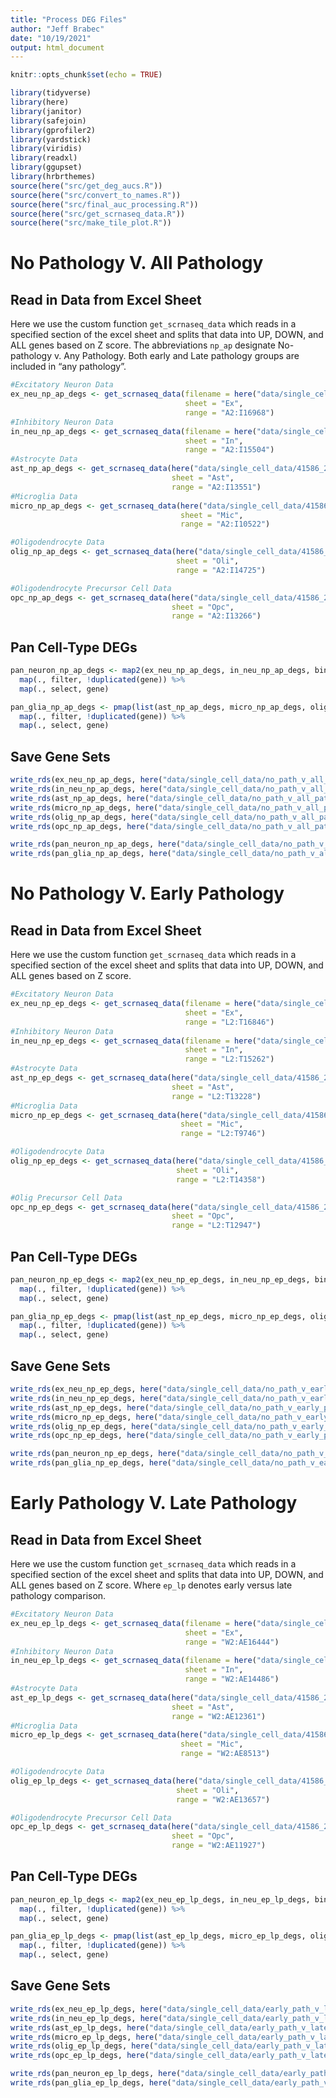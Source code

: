 ```yaml
---
title: "Process DEG Files"
author: "Jeff Brabec"
date: "10/19/2021"
output: html_document
---
```


```r
knitr::opts_chunk$set(echo = TRUE)

library(tidyverse)
library(here)
library(janitor)
library(safejoin)
library(gprofiler2)
library(yardstick)
library(viridis)
library(readxl)
library(ggupset)
library(hrbrthemes)
source(here("src/get_deg_aucs.R"))
source(here("src/convert_to_names.R"))
source(here("src/final_auc_processing.R"))
source(here("src/get_scrnaseq_data.R"))
source(here("src/make_tile_plot.R"))
```

# No Pathology V. All Pathology

## Read in Data from Excel Sheet

Here we use the custom function `get_scrnaseq_data` which reads in a specified section of the excel sheet and splits that data into UP, DOWN, and ALL genes based on Z score. The abbreviations `np_ap` designate No-pathology v. Any Pathology. Both early and Late pathology groups are included in "any pathology".
```r
#Excitatory Neuron Data
ex_neu_np_ap_degs <- get_scrnaseq_data(filename = here("data/single_cell_data/41586_2019_1195_MOESM4_ESM.xlsx"),
                                       sheet = "Ex",
                                       range = "A2:I16968")
#Inhibitory Neuron Data
in_neu_np_ap_degs <- get_scrnaseq_data(filename = here("data/single_cell_data/41586_2019_1195_MOESM4_ESM.xlsx"),
                                       sheet = "In",
                                       range = "A2:I15504")
#Astrocyte Data
ast_np_ap_degs <- get_scrnaseq_data(here("data/single_cell_data/41586_2019_1195_MOESM4_ESM.xlsx"), 
                                    sheet = "Ast",
                                    range = "A2:I13551") 
#Microglia Data
micro_np_ap_degs <- get_scrnaseq_data(here("data/single_cell_data/41586_2019_1195_MOESM4_ESM.xlsx"), 
                                      sheet = "Mic",
                                      range = "A2:I10522")

#Oligodendrocyte Data
olig_np_ap_degs <- get_scrnaseq_data(here("data/single_cell_data/41586_2019_1195_MOESM4_ESM.xlsx"),
                                     sheet = "Oli",
                                     range = "A2:I14725")

#Oligodendrocyte Precursor Cell Data
opc_np_ap_degs <- get_scrnaseq_data(here("data/single_cell_data/41586_2019_1195_MOESM4_ESM.xlsx"),
                                    sheet = "Opc",
                                    range = "A2:I13266")
```

## Pan Cell-Type DEGs
```r
pan_neuron_np_ap_degs <- map2(ex_neu_np_ap_degs, in_neu_np_ap_degs, bind_rows) %>% 
  map(., filter, !duplicated(gene)) %>% 
  map(., select, gene)

pan_glia_np_ap_degs <- pmap(list(ast_np_ap_degs, micro_np_ap_degs, olig_np_ap_degs, opc_np_ap_degs), bind_rows) %>% 
  map(., filter, !duplicated(gene)) %>% 
  map(., select, gene)

```

## Save Gene Sets
```r
write_rds(ex_neu_np_ap_degs, here("data/single_cell_data/no_path_v_all_path/ex_neu_np_ap_degs.rds"))
write_rds(in_neu_np_ap_degs, here("data/single_cell_data/no_path_v_all_path/in_neu_np_ap_degs.rds"))
write_rds(ast_np_ap_degs, here("data/single_cell_data/no_path_v_all_path/ast_np_ap_degs.rds"))
write_rds(micro_np_ap_degs, here("data/single_cell_data/no_path_v_all_path/micro_np_ap_degs.rds"))
write_rds(olig_np_ap_degs, here("data/single_cell_data/no_path_v_all_path/olig_np_ap_degs.rds"))
write_rds(opc_np_ap_degs, here("data/single_cell_data/no_path_v_all_path/opc_np_ap_degs.rds"))

write_rds(pan_neuron_np_ap_degs, here("data/single_cell_data/no_path_v_all_path/pan_neuron_np_ap_degs.rds"))
write_rds(pan_glia_np_ap_degs, here("data/single_cell_data/no_path_v_all_path/pan_glia_np_ap_degs.rds"))
```


# No Pathology V. Early Pathology

## Read in Data from Excel Sheet
Here we use the custom function `get_scrnaseq_data` which reads in a specified section of the excel sheet and splits that data into UP, DOWN, and ALL genes based on Z score. 
```r
#Excitatory Neuron Data
ex_neu_np_ep_degs <- get_scrnaseq_data(filename = here("data/single_cell_data/41586_2019_1195_MOESM4_ESM.xlsx"),
                                       sheet = "Ex",
                                       range = "L2:T16846")
#Inhibitory Neuron Data
in_neu_np_ep_degs <- get_scrnaseq_data(filename = here("data/single_cell_data/41586_2019_1195_MOESM4_ESM.xlsx"),
                                       sheet = "In",
                                       range = "L2:T15262")
#Astrocyte Data
ast_np_ep_degs <- get_scrnaseq_data(here("data/single_cell_data/41586_2019_1195_MOESM4_ESM.xlsx"), 
                                    sheet = "Ast",
                                    range = "L2:T13228") 
#Microglia Data
micro_np_ep_degs <- get_scrnaseq_data(here("data/single_cell_data/41586_2019_1195_MOESM4_ESM.xlsx"), 
                                      sheet = "Mic",
                                      range = "L2:T9746")

#Oligodendrocyte Data
olig_np_ep_degs <- get_scrnaseq_data(here("data/single_cell_data/41586_2019_1195_MOESM4_ESM.xlsx"),
                                     sheet = "Oli",
                                     range = "L2:T14358")

#Olig Precursor Cell Data
opc_np_ep_degs <- get_scrnaseq_data(here("data/single_cell_data/41586_2019_1195_MOESM4_ESM.xlsx"),
                                    sheet = "Opc",
                                    range = "L2:T12947")
```

## Pan Cell-Type DEGs
```r
pan_neuron_np_ep_degs <- map2(ex_neu_np_ep_degs, in_neu_np_ep_degs, bind_rows) %>% 
  map(., filter, !duplicated(gene)) %>% 
  map(., select, gene)

pan_glia_np_ep_degs <- pmap(list(ast_np_ep_degs, micro_np_ep_degs, olig_np_ep_degs, opc_np_ep_degs), bind_rows) %>% 
  map(., filter, !duplicated(gene)) %>% 
  map(., select, gene)

```

## Save Gene Sets
```r
write_rds(ex_neu_np_ep_degs, here("data/single_cell_data/no_path_v_early_path/ex_neu_np_ep_degs.rds"))
write_rds(in_neu_np_ep_degs, here("data/single_cell_data/no_path_v_early_path/in_neu_np_ep_degs.rds"))
write_rds(ast_np_ep_degs, here("data/single_cell_data/no_path_v_early_path/ast_np_ep_degs.rds"))
write_rds(micro_np_ep_degs, here("data/single_cell_data/no_path_v_early_path/micro_np_ep_degs.rds"))
write_rds(olig_np_ep_degs, here("data/single_cell_data/no_path_v_early_path/olig_np_ep_degs.rds"))
write_rds(opc_np_ep_degs, here("data/single_cell_data/no_path_v_early_path/opc_np_ep_degs.rds"))

write_rds(pan_neuron_np_ep_degs, here("data/single_cell_data/no_path_v_early_path/pan_neuron_np_ep_degs.rds"))
write_rds(pan_glia_np_ep_degs, here("data/single_cell_data/no_path_v_early_path/pan_glia_np_ep_degs.rds"))
```

# Early Pathology V. Late Pathology

## Read in Data from Excel Sheet
Here we use the custom function `get_scrnaseq_data` which reads in a specified section of the excel sheet and splits that data into UP, DOWN, and ALL genes based on Z score. Where `ep_lp` denotes early versus late pathology comparison.
```r
#Excitatory Neuron Data
ex_neu_ep_lp_degs <- get_scrnaseq_data(filename = here("data/single_cell_data/41586_2019_1195_MOESM4_ESM.xlsx"),
                                       sheet = "Ex",
                                       range = "W2:AE16444")
#Inhibitory Neuron Data
in_neu_ep_lp_degs <- get_scrnaseq_data(filename = here("data/single_cell_data/41586_2019_1195_MOESM4_ESM.xlsx"),
                                       sheet = "In",
                                       range = "W2:AE14486")
#Astrocyte Data
ast_ep_lp_degs <- get_scrnaseq_data(here("data/single_cell_data/41586_2019_1195_MOESM4_ESM.xlsx"), 
                                    sheet = "Ast",
                                    range = "W2:AE12361") 
#Microglia Data
micro_ep_lp_degs <- get_scrnaseq_data(here("data/single_cell_data/41586_2019_1195_MOESM4_ESM.xlsx"), 
                                      sheet = "Mic",
                                      range = "W2:AE8513")

#Oligodendrocyte Data
olig_ep_lp_degs <- get_scrnaseq_data(here("data/single_cell_data/41586_2019_1195_MOESM4_ESM.xlsx"),
                                     sheet = "Oli",
                                     range = "W2:AE13657")

#Oligodendrocyte Precursor Cell Data
opc_ep_lp_degs <- get_scrnaseq_data(here("data/single_cell_data/41586_2019_1195_MOESM4_ESM.xlsx"),
                                    sheet = "Opc",
                                    range = "W2:AE11927")
```

## Pan Cell-Type DEGs
```r
pan_neuron_ep_lp_degs <- map2(ex_neu_ep_lp_degs, in_neu_ep_lp_degs, bind_rows) %>% 
  map(., filter, !duplicated(gene)) %>% 
  map(., select, gene)

pan_glia_ep_lp_degs <- pmap(list(ast_ep_lp_degs, micro_ep_lp_degs, olig_ep_lp_degs, opc_ep_lp_degs), bind_rows) %>% 
  map(., filter, !duplicated(gene)) %>% 
  map(., select, gene)

```

## Save Gene Sets
```r
write_rds(ex_neu_ep_lp_degs, here("data/single_cell_data/early_path_v_late_path/ex_neu_ep_lp_degs.rds"))
write_rds(in_neu_ep_lp_degs, here("data/single_cell_data/early_path_v_late_path/in_neu_ep_lp_degs.rds"))
write_rds(ast_ep_lp_degs, here("data/single_cell_data/early_path_v_late_path/ast_ep_lp_degs.rds"))
write_rds(micro_ep_lp_degs, here("data/single_cell_data/early_path_v_late_path/micro_ep_lp_degs.rds"))
write_rds(olig_ep_lp_degs, here("data/single_cell_data/early_path_v_late_path/olig_ep_lp_degs.rds"))
write_rds(opc_ep_lp_degs, here("data/single_cell_data/early_path_v_late_path/opc_ep_lp_degs.rds"))

write_rds(pan_neuron_ep_lp_degs, here("data/single_cell_data/early_path_v_late_path/pan_neuron_ep_lp_degs.rds"))
write_rds(pan_glia_ep_lp_degs, here("data/single_cell_data/early_path_v_late_path/pan_glia_ep_lp_degs.rds"))
```